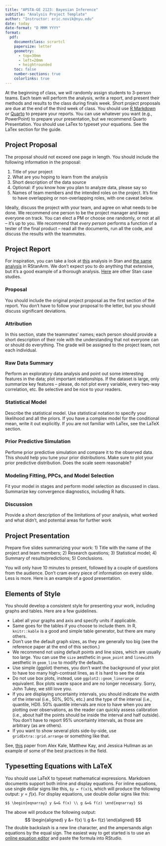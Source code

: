 ```yaml
---
title: "APSTA-GE 2123: Bayesian Inference"
subtitle: "Analysis Project Template"
author: "Instructor: eric.novik@nyu.edu"
date: today
date-format: "D MMM YYYY"
format:
  pdf:
    documentclass: scrartcl
    papersize: letter
    geometry:
      - top=30mm
      - left=20mm
      - heightrounded
    toc: false
    number-sections: true
    colorlinks: true
---
```


At the beginning of class, we will randomly assign students to 3-person teams. Each team will perform the analysis, write a report, and present their methods and results to the class during finals week. Short project proposals are due at the end of the third week of class. You should use [R Markdown](https://rmarkdown.rstudio.com/) or [Quarto](https://quarto.org/) to prepare your reports. You can use whatever you want (e.g., PowerPoint) to prepare your presentation, but we recommend Quarto Presentation. You should use LaTex to typeset your equations. See the LaTex section for the guide.

## Project Proposal

The proposal should not exceed one page in length. You should include the following information in the proposal:

1.  Title of your project
2.  What are you hoping to learn from the analysis
3.  Short description of the data source
4.  Optional: if you know how you plan to analyze data, please say so
5.  Names of team members and the intended roles on the project. It's fine to have overlapping or non-overlapping roles, with one caveat below.

Ideally, discuss the project with your team, and agree on what needs to be done. We recommend one person to be the project manager and keep everyone on track. You can elect a PM or choose one randomly, or not at all -- it's up to you. We recommend that _every person_ performs a function of a tester of the final product -- read all the documents, run all the code, and discuss the results with the teammates.

## Project Report
For inspiration, you can take a look at [this](https://mc-stan.org/users/documentation/case-studies/pool-binary-trials.html) analysis in Stan and [the same analysis](https://mc-stan.org/users/documentation/case-studies/pool-binary-trials-rstanarm.html) in RStanArm. We don't expect you to do anything that extensive, but it's a good example of a thorough analysis. [Here](https://mc-stan.org/users/documentation/case-studies) are other Stan case studies.

### Proposal

You should include the original project proposal as the first section of the report. You don't have to follow your proposal to the letter, but you should discuss significant deviations.

### Attribution

In this section, state the teammates' names; each person should provide a short description of their role with the understanding that not everyone can or should do everything. The grade will be assigned to the project team, not each individual.

### Raw Data Summary

Perform an exploratory data analysis and point out some interesting features in the data; plot important relationships. If the dataset is large, only summarize key features -- please, do not plot every variable, every two-way correlation, etc. Be selective and be nice to your readers.

### Statistical Model

Describe the statistical model. Use statistical notation to specify your likelihood and all the priors. If you have a complex model for the conditional mean, write it out explicitly. If you are not familiar with LaTex, see the LaTeX section.

### Prior Predictive Simulation

Perfome prior predictive simulation and compare it to the observed data. This should help you tune your prior distributions. Make sure to plot your prior predictive distribution. Does the scale seem reasonable?

### Modeling Fitting, PPCs, and Model Selection

Fit your model in stages and perform model selection as discussed in class. Summarize key convergence diagnostics, including R hats.

### Discussion

Provide a short description of the limitations of your analysis, what worked and what didn't, and potential areas for further work

## Project Presentation

Prepare five slides summarizing your work: 1) Title with the name of the project and team members; 2) Research questions; 3) Statistical model; 4) Summary of results/predictions; 5) Conclusions.

You will only have 10 minutes to present, followed by a couple of questions from the audience. Don't cram every piece of information on every slide. Less is more. Here is an example of a good presentation.

## Elements of Style
You should develop a consistent style for presenting your work, including graphs and tables. Here are a few guidelines.

- Label all your graphs and axis and specify units if applicable.
- Same goes for the tables if you choose to include them. In R, `knitr::kable` is a good and simple table generator, but there are many others.
- Don't use the default graph sizes, as they are generally too big (see the reference paper at the end of this section.)
- We recommend not using default points and line sizes, which are usually too large. You can use the `size` aesthetic in `geom_point` and `linewidth` aesthetic in `geom_line` to modify the defaults.
- Use simple (ggplot) themes, you don't want the background of your plot to have too many high-contrast lines, as it is hard to see the data
- Do not use box plots, instead, use `ggplot2::geom_linerange` or equivalent. Box plots waste space and are no longer necessary. Sorry, John Tukey, we still love you.
- If you are displaying uncertainty intervals, you should indicate the width of the interval (i.e., 50%, 90%, etc.) and the type of the interval (i.e., quantile, HDI). 50% quantile intervals are nice to have when you are plotting over observations, as the reader can quickly assess calibration (i.e., about half the points should be inside the interval and half outside). You don't have to report 95% uncertainty intervals, as those are arbitrary (as are others).
- If you want to show several plots side-by-side, use `gridExtra::grid.arrange` or something like that.

See, [this](https://www.mjskay.com/papers/infovis2020-uncertainty-decision-making.pdf) paper from Alex Kale, Matthew Kay, and Jessica Hullman as an example of some of the best practices in the field.

## Typesetting Equations with LaTeX

You should use LaTeX to typeset mathematical expressions. Markdown documents support both inline and display equations. For inline equations, use single dollar signs like this, `$y = f(x)$`, which will produce the following output: $y = f(x)$. For display equations, use double dollar signs like this:

`$$
\begin{eqnarray}
y &=& f(x) \\
g &=& f(z)
\end{eqnarray}
$$`

The above will produce the following output:
$$
\begin{aligned}
y &= f(x) \\
g &= f(z)
\end{aligned}
$$
The double backslash is a new line character, and the ampersands align equations by the equal sign. The easiest way to get started is to use an [online equation editor](https://latexeditor.lagrida.com/) and paste the formula into RStudio.
